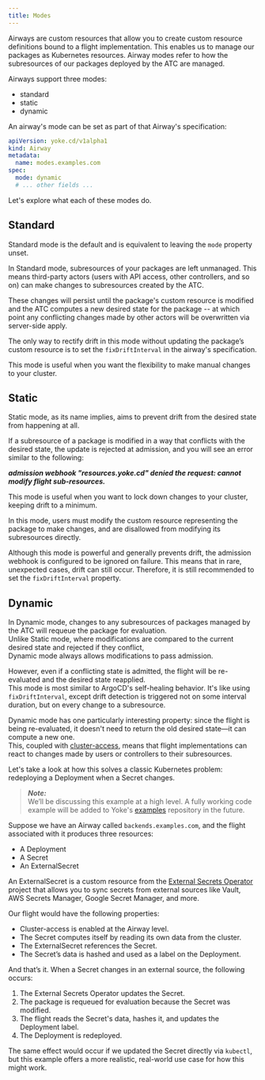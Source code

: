 ```yaml
---
title: Modes
---
```

Airways are custom resources that allow you to create custom resource definitions bound to a flight implementation.
This enables us to manage our packages as Kubernetes resources. Airway modes refer to how the subresources of our packages
deployed by the ATC are managed.

Airways support three modes:

- standard
- static
- dynamic

An airway's mode can be set as part of that Airway's specification:

```yaml
apiVersion: yoke.cd/v1alpha1
kind: Airway
metadata:
  name: modes.examples.com
spec:
  mode: dynamic
  # ... other fields ...
```

Let's explore what each of these modes do.

## Standard

Standard mode is the default and is equivalent to leaving the `mode` property unset.

In Standard mode, subresources of your packages are left unmanaged.
This means third-party actors (users with API access, other controllers, and so on) can make changes to subresources created by the ATC.

These changes will persist until the package's custom resource is modified and the ATC computes a new desired state for the package --
at which point any conflicting changes made by other actors will be overwritten via server-side apply.

The only way to rectify drift in this mode without updating the package’s custom resource is to set the `fixDriftInterval` in the airway's specification.

This mode is useful when you want the flexibility to make manual changes to your cluster.

## Static

Static mode, as its name implies, aims to prevent drift from the desired state from happening at all.

If a subresource of a package is modified in a way that conflicts with the desired state, the update is rejected at admission, and you will see an error similar to the following:

_**admission webhook "resources.yoke.cd" denied the request: cannot modify flight sub-resources.**_

This mode is useful when you want to lock down changes to your cluster, keeping drift to a minimum.

In this mode, users must modify the custom resource representing the package to make changes, and are disallowed from modifying its subresources directly.

Although this mode is powerful and generally prevents drift, the admission webhook is configured to be ignored on failure.
This means that in rare, unexpected cases, drift can still occur. Therefore, it is still recommended to set the `fixDriftInterval` property.

## Dynamic

In Dynamic mode, changes to any subresources of packages managed by the ATC will requeue the package for evaluation.  
Unlike Static mode, where modifications are compared to the current desired state and rejected if they conflict,  
Dynamic mode always allows modifications to pass admission.

However, even if a conflicting state is admitted, the flight will be re-evaluated and the desired state reapplied.  
This mode is most similar to ArgoCD's self-healing behavior.
It's like using `fixDriftInterval`, except drift detection is triggered not on some interval duration, but on every change to a subresource.

Dynamic mode has one particularly interesting property: since the flight is being re-evaluated, it doesn't need to return the old desired state—it can compute a new one.  
This, coupled with [cluster-access](/docs/concepts/cluster-access/), means that flight implementations can react to changes made by users or controllers to their subresources.

Let's take a look at how this solves a classic Kubernetes problem: redeploying a Deployment when a Secret changes.

> **_Note:_**  
> We’ll be discussing this example at a high level. A fully working code example will be added to Yoke's [examples](https://github.com/yokecd/examples) repository in the future.

Suppose we have an Airway called `backends.examples.com`, and the flight associated with it produces three resources:

- A Deployment
- A Secret
- An ExternalSecret

An ExternalSecret is a custom resource from the [External Secrets Operator](https://external-secrets.io/latest/) project that allows you to sync secrets from external sources like Vault, AWS Secrets Manager, Google Secret Manager, and more.

Our flight would have the following properties:

- Cluster-access is enabled at the Airway level.
- The Secret computes itself by reading its own data from the cluster.
- The ExternalSecret references the Secret.
- The Secret’s data is hashed and used as a label on the Deployment.

And that’s it. When a Secret changes in an external source, the following occurs:

1. The External Secrets Operator updates the Secret.
2. The package is requeued for evaluation because the Secret was modified.
3. The flight reads the Secret's data, hashes it, and updates the Deployment label.
4. The Deployment is redeployed.

The same effect would occur if we updated the Secret directly via `kubectl`, but this example offers a more realistic, real-world use case for how this might work.


